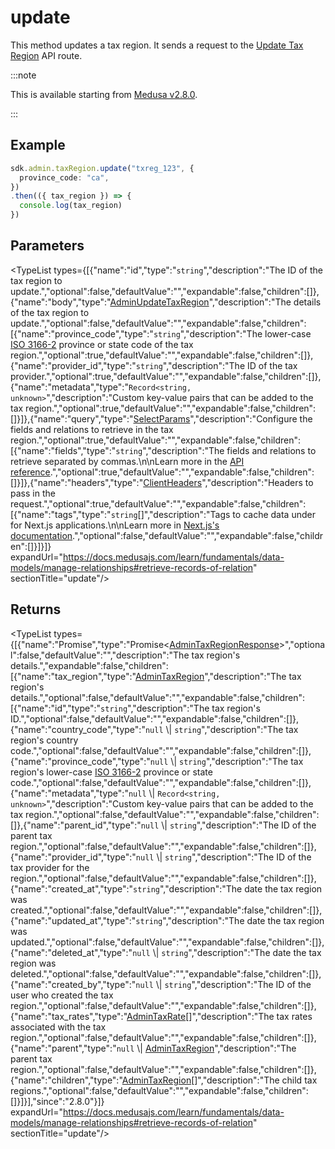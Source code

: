 
# update

This method updates a tax region. It sends a request to the
[Update Tax Region](https://docs.medusajs.com/api/admin#tax-regions\_posttaxregionsid)
API route.

:::note

This is available starting from [Medusa v2.8.0](https://github.com/medusajs/medusa/releases/tag/v2.8.0).

:::

## Example

```ts
sdk.admin.taxRegion.update("txreg_123", {
  province_code: "ca",
})
.then(({ tax_region }) => {
  console.log(tax_region)
})
```

## Parameters

<TypeList types={[{"name":"id","type":"`string`","description":"The ID of the tax region to update.","optional":false,"defaultValue":"","expandable":false,"children":[]},{"name":"body","type":"[AdminUpdateTaxRegion](../../../../../types/HttpTypes/interfaces/types.HttpTypes.AdminUpdateTaxRegion/page.mdx)","description":"The details of the tax region to update.","optional":false,"defaultValue":"","expandable":false,"children":[{"name":"province_code","type":"`string`","description":"The lower-case [ISO 3166-2](https://en.wikipedia.org/wiki/ISO\\_3166-2) province or state code of the tax region.","optional":true,"defaultValue":"","expandable":false,"children":[]},{"name":"provider_id","type":"`string`","description":"The ID of the tax provider.","optional":true,"defaultValue":"","expandable":false,"children":[]},{"name":"metadata","type":"`Record<string, unknown>`","description":"Custom key-value pairs that can be added to the tax region.","optional":true,"defaultValue":"","expandable":false,"children":[]}]},{"name":"query","type":"[SelectParams](../../../../../types/HttpTypes/interfaces/types.HttpTypes.SelectParams/page.mdx)","description":"Configure the fields and relations to retrieve in the tax region.","optional":true,"defaultValue":"","expandable":false,"children":[{"name":"fields","type":"`string`","description":"The fields and relations to retrieve separated by commas.\n\nLearn more in the [API reference](https://docs.medusajs.com/api/store#select-fields-and-relations).","optional":true,"defaultValue":"","expandable":false,"children":[]}]},{"name":"headers","type":"[ClientHeaders](../../../types/js_sdk.admin.ClientHeaders/page.mdx)","description":"Headers to pass in the request.","optional":true,"defaultValue":"","expandable":false,"children":[{"name":"tags","type":"`string`[]","description":"Tags to cache data under for Next.js applications.\n\nLearn more in [Next.js's documentation](https://nextjs.org/docs/app/building-your-application/caching#fetch-optionsnexttags-and-revalidatetag).","optional":false,"defaultValue":"","expandable":false,"children":[]}]}]} expandUrl="https://docs.medusajs.com/learn/fundamentals/data-models/manage-relationships#retrieve-records-of-relation" sectionTitle="update"/>

## Returns

<TypeList types={[{"name":"Promise","type":"Promise&#60;[AdminTaxRegionResponse](../../../../../types/HttpTypes/interfaces/types.HttpTypes.AdminTaxRegionResponse/page.mdx)&#62;","optional":false,"defaultValue":"","description":"The tax region's details.","expandable":false,"children":[{"name":"tax_region","type":"[AdminTaxRegion](../../../../../types/HttpTypes/interfaces/types.HttpTypes.AdminTaxRegion/page.mdx)","description":"The tax region's details.","optional":false,"defaultValue":"","expandable":false,"children":[{"name":"id","type":"`string`","description":"The tax region's ID.","optional":false,"defaultValue":"","expandable":false,"children":[]},{"name":"country_code","type":"`null` \\| `string`","description":"The tax region's country code.","optional":false,"defaultValue":"","expandable":false,"children":[]},{"name":"province_code","type":"`null` \\| `string`","description":"The tax region's lower-case [ISO 3166-2](https://en.wikipedia.org/wiki/ISO\\_3166-2) province or state code.","optional":false,"defaultValue":"","expandable":false,"children":[]},{"name":"metadata","type":"`null` \\| `Record<string, unknown>`","description":"Custom key-value pairs that can be added to the tax region.","optional":false,"defaultValue":"","expandable":false,"children":[]},{"name":"parent_id","type":"`null` \\| `string`","description":"The ID of the parent tax region.","optional":false,"defaultValue":"","expandable":false,"children":[]},{"name":"provider_id","type":"`null` \\| `string`","description":"The ID of the tax provider for the region.","optional":false,"defaultValue":"","expandable":false,"children":[]},{"name":"created_at","type":"`string`","description":"The date the tax region was created.","optional":false,"defaultValue":"","expandable":false,"children":[]},{"name":"updated_at","type":"`string`","description":"The date the tax region was updated.","optional":false,"defaultValue":"","expandable":false,"children":[]},{"name":"deleted_at","type":"`null` \\| `string`","description":"The date the tax region was deleted.","optional":false,"defaultValue":"","expandable":false,"children":[]},{"name":"created_by","type":"`null` \\| `string`","description":"The ID of the user who created the tax region.","optional":false,"defaultValue":"","expandable":false,"children":[]},{"name":"tax_rates","type":"[AdminTaxRate](../../../../../types/HttpTypes/interfaces/types.HttpTypes.AdminTaxRate/page.mdx)[]","description":"The tax rates associated with the tax region.","optional":false,"defaultValue":"","expandable":false,"children":[]},{"name":"parent","type":"`null` \\| [AdminTaxRegion](../../../../../types/HttpTypes/interfaces/types.HttpTypes.AdminTaxRegion/page.mdx)","description":"The parent tax region.","optional":false,"defaultValue":"","expandable":false,"children":[]},{"name":"children","type":"[AdminTaxRegion](../../../../../types/HttpTypes/interfaces/types.HttpTypes.AdminTaxRegion/page.mdx)[]","description":"The child tax regions.","optional":false,"defaultValue":"","expandable":false,"children":[]}]}],"since":"2.8.0"}]} expandUrl="https://docs.medusajs.com/learn/fundamentals/data-models/manage-relationships#retrieve-records-of-relation" sectionTitle="update"/>
